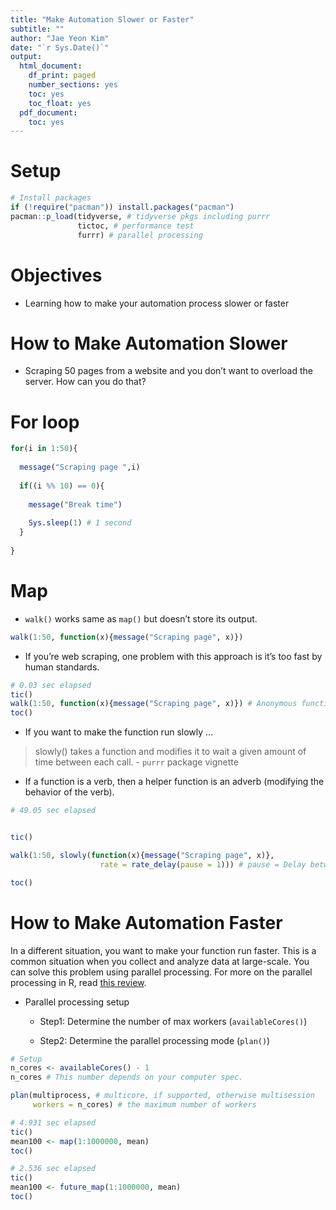 ```yaml
---
title: "Make Automation Slower or Faster"
subtitle: ""
author: "Jae Yeon Kim"
date: "`r Sys.Date()`"
output:
  html_document:
    df_print: paged
    number_sections: yes
    toc: yes
    toc_float: yes
  pdf_document:
    toc: yes
---
```


# Setup 

```r
# Install packages 
if (!require("pacman")) install.packages("pacman")
pacman::p_load(tidyverse, # tidyverse pkgs including purrr
               tictoc, # performance test 
               furrr) # parallel processing 
```
# Objectives 

- Learning how to make your automation process slower or faster 

# How to Make Automation Slower

- Scraping 50 pages from a website and you don't want to overload the server. How can you do that?

# For loop 

```r

for(i in 1:50){
  
  message("Scraping page ",i)
  
  if((i %% 10) == 0){
    
    message("Break time")
    
    Sys.sleep(1) # 1 second 
  }
  
}

```
# Map 

- `walk()` works same as `map()` but doesn't store its output. 

```r

walk(1:50, function(x){message("Scraping page", x)})

```
- If you're web scraping, one problem with this approach is it's too fast by human standards.

```r

# 0.03 sec elapsed 
tic()
walk(1:50, function(x){message("Scraping page", x)}) # Anonymous function; I don't name the function 
toc()

```
- If you want to make the function run slowly ... 

> slowly() takes a function and modifies it to wait a given amount of time between each call. - `purrr` package vignette 

- If a function is a verb, then a helper function is an adverb (modifying the behavior of the verb). 

```r

# 49.05 sec elapsed


tic()

walk(1:50, slowly(function(x){message("Scraping page", x)},   
                    rate = rate_delay(pause = 1))) # pause = Delay between attempts in seconds

toc()

```
# How to Make Automation Faster 

In a different situation, you want to make your function run faster. This is a common situation when you collect and analyze data at large-scale. You can solve this problem using parallel processing. For more on the parallel processing in R, read [this review](https://yxue-me.com/post/2019-05-12-a-glossary-of-parallel-computing-packages-in-r-2019/).

- Parallel processing setup 

    - Step1: Determine the number of max workers (`availableCores()`)
    
    - Step2: Determine the parallel processing mode (`plan()`) 

```r

# Setup 
n_cores <- availableCores() - 1
n_cores # This number depends on your computer spec.

plan(multiprocess, # multicore, if supported, otherwise multisession
     workers = n_cores) # the maximum number of workers

# 4.931 sec elapsed 
tic()
mean100 <- map(1:1000000, mean)
toc()

# 2.536 sec elapsed 
tic()
mean100 <- future_map(1:1000000, mean)
toc()

```

